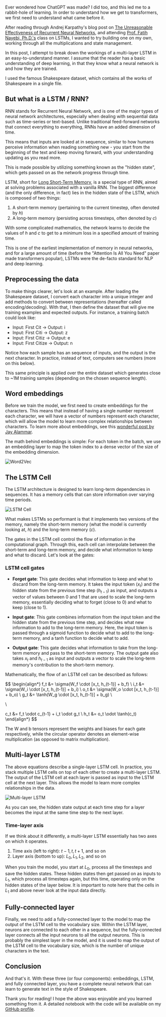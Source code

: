 <Cover
  src="/blogs/building-lstms-from-scratch/cover.png"
  alt="Building LSTMs from Scratch"
  caption="Building LSTMs from Scratch"
/>


Ever wondered how ChatGPT was made? I did too, and this led me to a rabbit-hole of learning. In order to understand how we get to transformers, we first need to understand what came before it.

After reading through Andrej Karpathy's blog post on [The Unreasonable Effectiveness of Recurrent Neural Networks](https://karpathy.github.io/2015/05/21/rnn-effectiveness/), and attending [Prof. Fatih Nayebi, Ph.D.'s](https://www.linkedin.com/in/thefatih/) class on LSTMs, I wanted to try building one on my own, working through all the multiplications and state management.

In this post, I attempt to break down the workings of a multi-layer LSTM in an easy-to-understand manner. I assume that the reader has a basic understanding of deep learning, in that they know what a neural network is and how they are trained.

I used the famous Shakespeare dataset, which contains all the works of Shakespeare in a single file.

## But what is a LSTM / RNN?

RNN stands for Recurrent Neural Network, and is one of the major types of neural network architectures, especially when dealing with sequential data such as time-series or text-based. Unlike traditional feed-forward networks that connect everything to everything, RNNs have an added dimension of time.

This means that inputs are looked at in sequence, similar to how humans perceive information when reading something new - you start from the beginning of the text and keep moving forward, with your understanding updating as you read more.

This is made possible by utilizing something known as the "hidden state", which gets passed on as the network progress through time.

LSTM, short for [Long Short-Term Memory](https://en.wikipedia.org/wiki/Long_short-term_memory), is a special type of RNN, aimed at solving problems associated with a vanilla RNN. The biggest difference (and the only difference, in fact) lies in the hidden state of the LSTM, which is composed of two things:

1. A short-term memory (pertaining to the current timestep, often denoted by $h$)
2. A long-term memory (persisting across timesteps, often denoted by $c$)

With some complicated mathematics, the network learns to decide the values of $h$ and $c$ to get to a minimum loss in a specified amount of training time.

This is one of the earliest implementation of memory in neural networks, and for a large amount of time (before the "Attention Is All You Need" paper made transformers popular), LSTMs were the de-facto standard for NLP and deep learning.

## Preprocessing the data

To make things clearer, let's look at an example. After loading the Shakespeare dataset, I convert each character into a unique integer and add methods to convert between representations (hereafter called encoding/decoding). With that, I then define the dataset that will give me training examples and expected outputs. For instance, a training batch could look like:

- Input: First Cit -> Output: i
- Input: First Citi -> Output: z
- Input: First Citiz -> Output: e
- Input: First Citize -> Output: n

Notice how each sample has an sequence of inputs, and the output is the next character. In practice, instead of text, computers see numbers (more on this below).

This same principle is applied over the entire dataset which generates close to ~1M training samples (depending on the chosen sequence length).

## Word embeddings

Before we train the model, we first need to create embeddings for the characters. This means that instead of having a single number represent each character, we will have a vector of numbers represent each character, which will allow the model to learn more complex relationships between characters. To learn more about embeddings, see this [wonderful post by Jay Alammar](https://jalammar.github.io/illustrated-word2vec/).

The math behind embeddings is simple: For each token in the batch, we use an embedding layer to map the token index to a dense vector of the size of the embedding dimension.

![Word2Vec](/blogs/building-lstms-from-scratch/word2vec.png)

## The LSTM Cell

The LSTM architecture is designed to learn long-term dependencies in sequences. It has a memory cells that can store information over varying time periods.

![LSTM Cell](/blogs/building-lstms-from-scratch/lstm_cell.png)

What makes LSTMs so performant is that it implements two versions of the memory, namely the short-term memory (what the model is currently looking at, $h$) and the long-term memory ($c$).

The gates in the LSTM cell control the flow of information in the computational graph. Through this, each cell can interpolate between the short-term and long-term memory, and decide what information to keep and what to discard. Let's look at the gates:

### LSTM cell gates

- **Forget gate**: This gate decides what information to keep and what to discard from the long-term memory. It takes the input token ($x_t$) and the hidden state from the previous time step ($h_{t-1}$) as input, and outputs a vector of values between 0 and 1 that are used to scale the long-term memory, essentially deciding what to forget (close to 0) and what to keep (close to 1).

- **Input gate**: This gate combines information from the input token and the hidden state from the previous time step, and decides what new information to add to the long-term memory. Here, the input token is passed through a sigmoid function to decide what to add to the long-term memory, and a tanh function to decide what to add.

- **Output gate**: This gate decides what information to take from the long-term memory and pass to the short-term memory. The output gate also takes $x_t$ and $h_{t-1}$ as input and outputs a vector to scale the long-term memory's contribution to the short-term memory.

Mathematically, the flow of an LSTM cell can be described as follows:

$$
\begin{align*}
f_t &= \sigma(W_f \cdot [x_t, h_{t-1}] + b_f) \\
i_t &= \sigma(W_i \cdot [x_t, h_{t-1}] + b_i) \\
o_t &= \sigma(W_o \cdot [x_t, h_{t-1}] + b_o) \\
g_t &= \tanh(W_g \cdot [x_t, h_{t-1}] + b_g) \\

\\

c_t &= f_t \odot c_{t-1} + i_t \odot g_t \\
h_t &= o_t \odot \tanh(c_t)
\end{align*}
$$

The W and b tensors represent the weights and biases for each gate respectively, while the circular operator denotes an element-wise multiplication (as opposed to matrix multiplication).

## Multi-layer LSTM

The above equations describe a single-layer LSTM cell. In practice, you stack multiple LSTM cells on top of each other to create a multi-layer LSTM. The output of the LSTM cell at each layer is passed as input to the LSTM cell at the next layer. This allows the model to learn more complex relationships in the data.

![Multi-layer LSTM](/blogs/building-lstms-from-scratch/multi_layer_lstm.png)

As you can see, the hidden state output at each time step for a layer becomes the input at the same time step to the next layer.

### Time-layer axis

If we think about it differently, a multi-layer LSTM essentially has two axes on which it operates.

1. Time axis (left to right): $t-1, t, t+1$, and so on
2. Layer axis (bottom to up): $L_0, L_1, L_2$, and so on

When you train the model, you start at $L_0$, process all the timesteps and save the hidden states. These hidden states then get passed on as inputs to $L_1$, which process all timesteps again, but this time, operating only on the hidden states of the layer below. It is important to note here that the cells in $L_1$ and above never look at the input data directly.

## Fully-connected layer

Finally, we need to add a fully-connected layer to the model to map the output of the LSTM cell to the vocabulary size.
Within the LSTM layer, neurons are connected to each other in a sequence, but the fully-connected layer connects all the input neurons to all the output neurons. This is probably the simplest layer in the model, and it is used to map the output of the LSTM cell to the vocabulary size, which is the number of unique characters in the text.

## Conclusion

And that's it. With these three (or four components): embeddings, LSTM, and fully connected layer, you have a complete neural network that can learn to generate text in the style of Shakespeare.

Thank you for reading! I hope the above was enjoyable and you learned something from it. A detailed notebook with the code will be available on my [GitHub profile](https://github.com/lakshyaag/Deep-Learning-From-Scratch).
